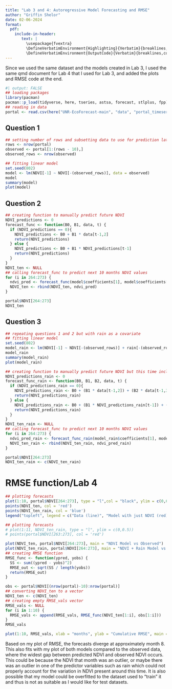```yaml
---
title: "Lab 3 and 4: Autoregressive Model Forecasting and RMSE"
author: "Griffin Shelor"
date: 02-06-2024
format: 
  pdf:
    include-in-header: 
       text: |
         \usepackage{fvextra}
         \DefineVerbatimEnvironment{Highlighting}{Verbatim}{breaklines,commandchars=\\\{\}}
         \DefineVerbatimEnvironment{OutputCode}{Verbatim}{breaklines,commandchars=\\\{\}}
---
```


Since we used the same dataset and the models created in Lab 3, I used the same qmd document for Lab 4 that I used for Lab 3, and added the plots and RMSE code at the end.

```r
#| output: FALSE
## loading packages
library(pacman)
pacman::p_load(tidyverse, here, tseries, astsa, forecast, stlplus, fpp)
## reading in data
portal <- read.csv(here("UNR-EcoForecast-main", "data", "portal_timeseries.csv"))
```

## Question 1

```r
## setting number of rows and subsetting data to use for prediction later
rows <- nrow(portal)
observed <- portal[1:(rows - 10),]
observed_rows <- nrow(observed)

## fitting linear model
set.seed(802)
model <- lm(NDVI[-1] ~ NDVI[-(observed_rows)], data = observed)
model
summary(model)
plot(model)
```
## Question 2
```r
## creating function to manually predict future NDVI
NDVI_predictions <- 0
forecast_func <- function(B0, B1, data, t) {
  if (NDVI_predictions == 0){
    NDVI_predictions <- B0 + B1 * data[t-1,2]
    return(NDVI_predictions)
  } else {
    NDVI_predictions <- B0 + B1 * NDVI_predictions[t-1]
    return(NDVI_predictions)
  }
}
NDVI_ten <- NULL
## calling forecast_func to predict next 10 months NDVI values
for (i in 264:273) {
  ndvi_pred <- forecast_func(model$coefficients[1], model$coefficients[2], portal,  i)
  NDVI_ten <- rbind(NDVI_ten, ndvi_pred)
}

portal$NDVI[264:273]
NDVI_ten
```
## Question 3
```r
## repeating questions 1 and 2 but with rain as a covariate
## fitting linear model
set.seed(802)
model_rain <- lm(NDVI[-1] ~ NDVI[-(observed_rows)] + rain[-(observed_rows)], data = observed)
model_rain
summary(model_rain)
plot(model_rain)

## creating function to manually predict future NDVI but this time including rain
NDVI_predictions_rain <- 0
forecast_func_rain <- function(B0, B1, B2, data, t) {
  if (NDVI_predictions_rain == 0){
    NDVI_predictions_rain <- B0 + (B1 * data[t-1,2]) + (B2 * data[t-1,3])
    return(NDVI_predictions_rain)
  } else {
    NDVI_predictions_rain <- B0 + (B1 * NDVI_predictions_rain[t-1]) + (B2 * data[t-1,3])
    return(NDVI_predictions_rain)
  }
}
NDVI_ten_rain <- NULL
## calling forecast_func to predict next 10 months NDVI values
for (i in 264:273) {
  ndvi_pred_rain <- forecast_func_rain(model_rain$coefficients[1], model_rain$coefficients[2], model_rain$coefficients[3], portal,  i)
  NDVI_ten_rain <- rbind(NDVI_ten_rain, ndvi_pred_rain)
}

portal$NDVI[264:273]
NDVI_ten_rain <- c(NDVI_ten_rain)
```

# RMSE function/Lab 4
```r
## plotting forecasts
plot(1:10, portal$NDVI[264:273], type = "l",col = "black", ylim = c(0,0.5), xlab = "months", ylab = "NDVI", main = "Predicted vs Observed over time")
points(NDVI_ten, col = 'red')
points(NDVI_ten_rain, col = 'blue')
legend("topleft", legend = c("Data (line)", "Model with just NDVI (red)", "Model with rain (blue)"), col = 1:3)

## plotting forecasts
# plot(1:11, NDVI_ten_rain, type = "l", ylim = c(0,0.5))
# points(portal$NDVI[263:273], col = 'red')

plot(NDVI_ten, portal$NDVI[264:273], main = "NDVI Model vs Observed")
plot(NDVI_ten_rain, portal$NDVI[264:273], main = "NDVI + Rain Model vs Observed")
## creating RMSE function
RMSE_func <- function(ypred, yobs) {
  SS <- sum((ypred - yobs)^2)
  RMSE_out <- sqrt(SS / length(yobs))
  return(RMSE_out)
}

obs <- portal$NDVI[(nrow(portal)-10):nrow(portal)]
## converting NDVI_ten to a vector
NDVI_ten <- c(NDVI_ten)
## creating empty RMSE_vals vector
RMSE_vals <- NULL
for (i in 1:10) {
  RMSE_vals <- append(RMSE_vals, RMSE_func(NDVI_ten[1:i], obs[1:i]))
}
RMSE_vals

plot(1:10, RMSE_vals, xlab = "months", ylab = "Cumulative RMSE", main = "Cumulative RMSE")
```
Based on my plot of RMSE, the forecasts diverge at approximately month 8. This also fits with my plot of both models compared to the observed data, where the widest gap between predicted NDVI and observed NDVI occurs. This could be because the NDVI that month was an outlier, or maybe there was an outlier in one of the predictor variables such as rain which could not properly account for the variation in NDVI present around this time. It is also possible that my model could be overfitted to the dataset used to "train" it and thus is not as suitable as I would like for test datasets.

